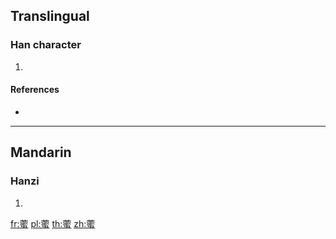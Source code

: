 {{character info/new}}
==Translingual==

===Han character===
{{Han char|rn=140|rad=艸|as=14|sn=20|four=|canj=TJPI,XTJPI}}

# {{defn|Han|sort=艸14}}

====References====
* {{Han ref|kx=1064.150|dkj=32257|hdz=53316.120|uh=85CC|ud=34252}}

----

==Mandarin==

===Hanzi===
{{cmn-hanzi|pin=[[la]] ([[la5]]), [[mì]] ([[mi4]])|wg=la<sup>5</sup>, mi<sup>4</sup>}}

# {{defn|lang=cmn|sort=艸14}}

[[fr:藌]]
[[pl:藌]]
[[th:藌]]
[[zh:藌]]